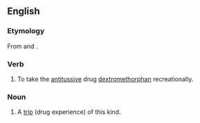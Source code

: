 ==English==

===Etymology===
From {{term|Robitussin}} and {{term|trip}}.

===Verb===
{{en-verb|robotrip|p|ing}}

# {{slang}} To take the [[antitussive]] drug [[dextromethorphan]] recreationally.

===Noun===
{{en-noun}}

# {{slang}} A [[trip]] (drug experience) of this kind.
